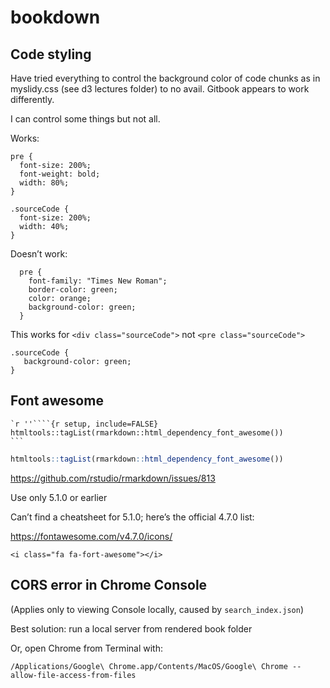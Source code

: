# bookdown

## Code styling


Have tried everything to control the background color of code chunks as in myslidy.css (see d3 lectures folder) to no avail.  Gitbook appears to work differently.

I can control some things but not all.

Works:

```
pre {
  font-size: 200%;
  font-weight: bold;
  width: 80%;
}

.sourceCode {
  font-size: 200%;
  width: 40%;
}
```

Doesn't work:

```
  pre {
    font-family: "Times New Roman";
    border-color: green;
    color: orange;
    background-color: green;
  }
```

This works for `<div class="sourceCode">` not
`<pre class="sourceCode">`

```
.sourceCode {
   background-color: green;
}
```

## Font awesome

````
`r ''````{r setup, include=FALSE}
htmltools::tagList(rmarkdown::html_dependency_font_awesome())
```
````

```r
htmltools::tagList(rmarkdown::html_dependency_font_awesome())
```


[https://github.com/rstudio/rmarkdown/issues/813](https://github.com/rstudio/rmarkdown/issues/813){target="blank"}


Use only 5.1.0 or earlier

Can't find a cheatsheet for 5.1.0; here's the official 4.7.0 list:

[https://fontawesome.com/v4.7.0/icons/](https://fontawesome.com/v4.7.0/icons/){target="blank"}

`<i class="fa fa-fort-awesome"></i>`
<i class="fa fa-fort-awesome"></i>

## CORS error in Chrome Console

(Applies only to viewing Console locally, caused by `search_index.json`)

Best solution: run a local server from rendered book folder

Or, open Chrome from Terminal with:

`/Applications/Google\ Chrome.app/Contents/MacOS/Google\ Chrome --allow-file-access-from-files`


 
